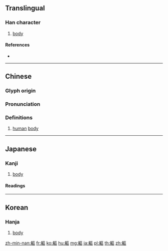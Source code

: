 {{character info/new}}
{{also|躯}}
==Translingual==

===Han character===
{{Han char|rn=158|rad=身|as=11|sn=18|four=21216|canj=HHSRR}}

# [[body]]

====References====
* {{Han ref|kx=1238.050|dkj=38137|dj=1712.090|hdz=63812.220|uh=8EC0|ud=36544|bh=C2DF|bd=49887}}

----

==Chinese==
{{zh-forms|s=躯}}

===Glyph origin===
{{Han etym}}

===Pronunciation===
{{zh-pron
|m=qū
|c=keoi1
|h=pfs=
|md=
|mn=khu/zz:khi/tw,xm,zz:su
|mn_note=khu/khi - literary; su - vernacular
|w=
|mc=y
|oc=y
|cat=n
}}

===Definitions===
{{zh-hanzi}}

# [[human]] [[body]]

----

==Japanese==

===Kanji===
{{ja-kanji|grade=|rs=身11|style=ky|shin=躯}}

# [[body]]

====Readings====
{{ja-readings
|goon=[[く]] (ku)
|kanon=[[く]] (ku)
|kun=[[むくろ]] (mukuro), [[からだ]] (karada)
|nanori=}}

----

==Korean==

===Hanja===
{{ko-hanja|hangeul=구|eumhun=|rv=gu|mr=ku|y=kwu}}

# [[body]]

[[zh-min-nan:軀]]
[[fr:軀]]
[[ko:軀]]
[[hu:軀]]
[[mg:軀]]
[[ja:軀]]
[[pl:軀]]
[[th:軀]]
[[zh:軀]]